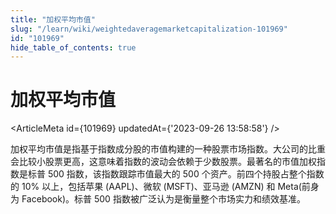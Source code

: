 ```yaml
---
title: "加权平均市值"
slug: "/learn/wiki/weightedaveragemarketcapitalization-101969"
id: "101969"
hide_table_of_contents: true
---
```



# 加权平均市值

<ArticleMeta id={101969} updatedAt={'2023-09-26 13:58:58'} />
<div className='border-solid border-b border-t-0 my-4 border-[var(--ifm-color-gray-300)]' />

加权平均市值是指基于指数成分股的市值构建的一种股票市场指数。大公司的比重会比较小股票更高，这意味着指数的波动会依赖于少数股票。最著名的市值加权指数是标普 500 指数，该指数跟踪市值最大的 500 个资产。前四个持股占整个指数的 10% 以上，包括苹果 (AAPL)、微软 (MSFT)、亚马逊 (AMZN) 和 Meta(前身为 Facebook)。标普 500 指数被广泛认为是衡量整个市场实力和绩效基准。
